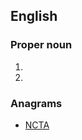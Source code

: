 ==English==

===Proper noun===
{{en-proper noun}}

# {{abbreviation of|Canticles|lang=en}}
# {{abbreviation of|Canticle of Canticles|lang=en}}

===Anagrams===
* [[NCTA#English|NCTA]]